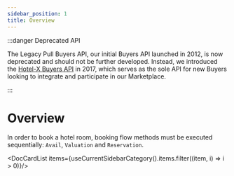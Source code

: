 ```yaml
---
sidebar_position: 1
title: Overview
---
```


:::danger Deprecated API

The Legacy Pull Buyers API, our initial Buyers API launched in 2012, is now deprecated and should not be further developed. Instead, we introduced the [Hotel-X Buyers API](../hotel-x-pull-buyers-api/quickstart) in 2017, which serves as the sole API for new Buyers looking to integrate and participate in our Marketplace.

:::

# Overview

In order to book a hotel room, booking flow methods must be executed sequentially: `Avail`, `Valuation` and `Reservation`.


<DocCardList items={useCurrentSidebarCategory().items.filter((item, i) => i > 0)}/>